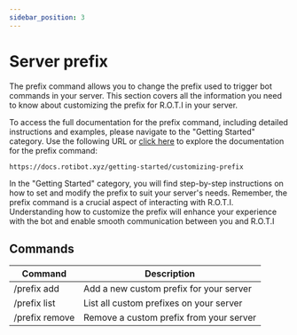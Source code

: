 ```yaml
---
sidebar_position: 3
---
```


# Server prefix

The prefix command allows you to change the prefix used to trigger bot commands in your server. This section covers all the information you need to know about customizing the prefix for R.O.T.I in your server.

To access the full documentation for the prefix command, including detailed instructions and examples, please navigate to the "Getting Started" category. Use the following URL or [click here](/getting-started/customizing-prefix) to explore the documentation for the prefix command:

```
https://docs.rotibot.xyz/getting-started/customizing-prefix
```

In the "Getting Started" category, you will find step-by-step instructions on how to set and modify the prefix to suit your server's needs. Remember, the prefix command is a crucial aspect of interacting with R.O.T.I. Understanding how to customize the prefix will enhance your experience with the bot and enable smooth communication between you and R.O.T.I

## Commands

| Command        | Description                             |
| -------------- | --------------------------------------- |
| /prefix add    | Add a new custom prefix for your server |
| /prefix list   | List all custom prefixes on your server |
| /prefix remove | Remove a custom prefix from your server |
